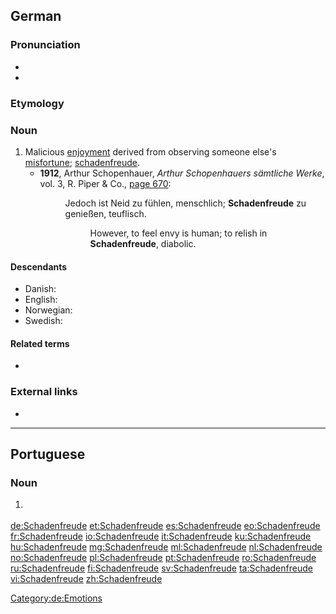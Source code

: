 {{also|schadenfreude}}
==German==
{{was fwotd|2012|October|5}}
{{wikipedia}}

===Pronunciation===
* {{IPA|/ˈʃaːdn̩ˌfʀɔɪ̯də/|lang=de}}
* {{audio|Schadenfreude.ogg|Audio:|lang=de}}

===Etymology===
{{compound|Schaden|Freude|t1=damage, harm|t2=joy|lang=de}}

===Noun===
{{de-noun|f|Schadenfreude|-}}

# Malicious [[enjoyment]] derived from observing someone else's [[misfortune]]; [[schadenfreude]].
#* '''1912''', Arthur Schopenhauer, ''Arthur Schopenhauers sämtliche Werke'', vol. 3, R. Piper & Co., [http://books.google.com/books?id=LuJDAAAAIAAJ&q=Schadenfreude page 670]:
#*: Jedoch ist Neid zu fühlen, menschlich; '''Schadenfreude''' zu genießen, teuflisch.
#*:: However, to feel envy is human; to relish in '''Schadenfreude''', diabolic.

====Descendants====
* Danish: {{l|da|skadefryd}}
* English: {{l|en|schadenfreude}}
* Norwegian: {{l|no|skadefryd}}
* Swedish: {{l|sv|skadeglädje}}

====Related terms====
* {{l|de|schadenfroh}}

===External links===
* {{R:Duden}}

[[Category:de:Emotions]]

----

==Portuguese==

===Noun===
{{pt-noun|f|s}}

# {{l/en|schadenfreude}} {{gloss|malicious enjoyment derived from observing someone else's misfortune}}

[[de:Schadenfreude]]
[[et:Schadenfreude]]
[[es:Schadenfreude]]
[[eo:Schadenfreude]]
[[fr:Schadenfreude]]
[[io:Schadenfreude]]
[[it:Schadenfreude]]
[[ku:Schadenfreude]]
[[hu:Schadenfreude]]
[[mg:Schadenfreude]]
[[ml:Schadenfreude]]
[[nl:Schadenfreude]]
[[no:Schadenfreude]]
[[pl:Schadenfreude]]
[[pt:Schadenfreude]]
[[ro:Schadenfreude]]
[[ru:Schadenfreude]]
[[fi:Schadenfreude]]
[[sv:Schadenfreude]]
[[ta:Schadenfreude]]
[[vi:Schadenfreude]]
[[zh:Schadenfreude]]
